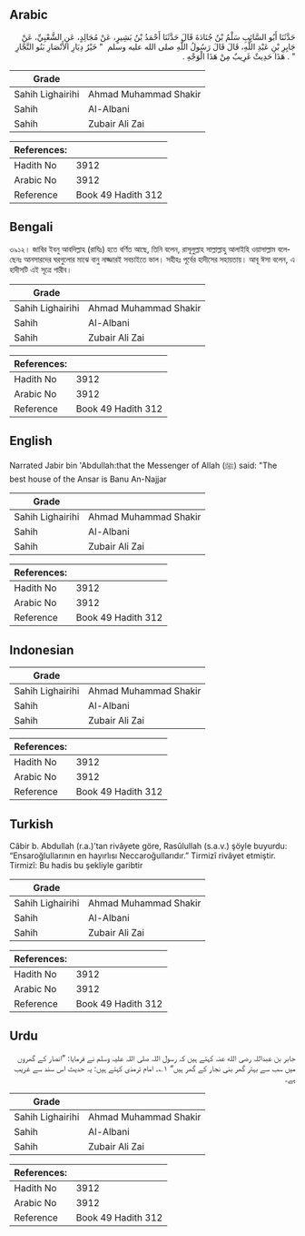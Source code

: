 ## Arabic


<div dir="rtl" lang="ar" style={{fontSize:'larger',backgroundColor:'#f8f9fa',padding:20}}>
حَدَّثَنَا أَبُو السَّائِبِ سَلْمُ بْنُ جُنَادَةَ قَالَ حَدَّثَنَا أَحْمَدُ بْنُ بَشِيرٍ، عَنْ مُجَالِدٍ، عَنِ الشَّعْبِيِّ، عَنْ جَابِرِ بْنِ عَبْدِ اللَّهِ، قَالَ قَالَ رَسُولُ اللَّهِ صلى الله عليه وسلم ‏ "‏ خَيْرُ دِيَارِ الأَنْصَارِ بَنُو النَّجَّارِ ‏"‏ ‏.‏ هَذَا حَدِيثٌ غَرِيبٌ مِنْ هَذَا الْوَجْهِ ‏.‏
</div>
<div style={{backgroundColor:'#f8f9fa',padding:20, marginBottom: 10}}><table> <thead> <tr> <th>Grade</th> <th></th> </tr> </thead> <tbody> <tr><td>Sahih Lighairihi</td><td>Ahmad Muhammad Shakir</td></tr><tr><td>Sahih</td><td>Al-Albani</td></tr><tr><td>Sahih</td><td>Zubair Ali Zai</td></tr></tbody></table><table> <thead> <tr> <th>References:</th> <th></th> </tr> </thead> <tbody><tr><td>Hadith No</td><td>3912</td></tr><tr><td>Arabic No</td><td>3912</td></tr><tr><td>Reference</td><td>Book 49 Hadith 312</td></tr></tbody></table></div>

## Bengali


<div dir="ltr" lang="bn" style={{fontSize:'larger',backgroundColor:'#f8f9fa',padding:20}}>
৩৯১২। জাবির ইবনু আবদিল্লাহ (রাযিঃ) হতে বর্ণিত আছে, তিনি বলেন, রাসূলুল্লাহ সাল্লাল্লাহু আলাইহি ওয়াসাল্লাম বলেছেনঃ আনসারদের ঘরগুলোর মাঝে বানু নাজ্জারই সবচাইতে ভাল। সহীহঃ পূর্বের হাদীসের সহায়তায়। আবূ ঈসা বলেন, এ হাদীসটি এই সূত্রে গারীব।
</div>
<div style={{backgroundColor:'#f8f9fa',padding:20, marginBottom: 10}}><table> <thead> <tr> <th>Grade</th> <th></th> </tr> </thead> <tbody> <tr><td>Sahih Lighairihi</td><td>Ahmad Muhammad Shakir</td></tr><tr><td>Sahih</td><td>Al-Albani</td></tr><tr><td>Sahih</td><td>Zubair Ali Zai</td></tr></tbody></table><table> <thead> <tr> <th>References:</th> <th></th> </tr> </thead> <tbody><tr><td>Hadith No</td><td>3912</td></tr><tr><td>Arabic No</td><td>3912</td></tr><tr><td>Reference</td><td>Book 49 Hadith 312</td></tr></tbody></table></div>

## English


<div dir="ltr" lang="en" style={{fontSize:'larger',backgroundColor:'#f8f9fa',padding:20}}>
Narrated Jabir bin 'Abdullah:that the Messenger of Allah (ﷺ) said: "The best house of the Ansar is Banu An-Najjar
</div>
<div style={{backgroundColor:'#f8f9fa',padding:20, marginBottom: 10}}><table> <thead> <tr> <th>Grade</th> <th></th> </tr> </thead> <tbody> <tr><td>Sahih Lighairihi</td><td>Ahmad Muhammad Shakir</td></tr><tr><td>Sahih</td><td>Al-Albani</td></tr><tr><td>Sahih</td><td>Zubair Ali Zai</td></tr></tbody></table><table> <thead> <tr> <th>References:</th> <th></th> </tr> </thead> <tbody><tr><td>Hadith No</td><td>3912</td></tr><tr><td>Arabic No</td><td>3912</td></tr><tr><td>Reference</td><td>Book 49 Hadith 312</td></tr></tbody></table></div>

## Indonesian


<div dir="ltr" lang="id" style={{fontSize:'larger',backgroundColor:'#f8f9fa',padding:20}}>

</div>
<div style={{backgroundColor:'#f8f9fa',padding:20, marginBottom: 10}}><table> <thead> <tr> <th>Grade</th> <th></th> </tr> </thead> <tbody> <tr><td>Sahih Lighairihi</td><td>Ahmad Muhammad Shakir</td></tr><tr><td>Sahih</td><td>Al-Albani</td></tr><tr><td>Sahih</td><td>Zubair Ali Zai</td></tr></tbody></table><table> <thead> <tr> <th>References:</th> <th></th> </tr> </thead> <tbody><tr><td>Hadith No</td><td>3912</td></tr><tr><td>Arabic No</td><td>3912</td></tr><tr><td>Reference</td><td>Book 49 Hadith 312</td></tr></tbody></table></div>

## Turkish


<div dir="ltr" lang="tr" style={{fontSize:'larger',backgroundColor:'#f8f9fa',padding:20}}>
Câbir b. Abdullah (r.a.)’tan rivâyete göre, Rasûlullah (s.a.v.) şöyle buyurdu: “Ensaroğlullarının en hayırlısı Neccaroğullarıdır.” Tirmizî rivâyet etmiştir. Tirmizî: Bu hadis bu şekliyle garibtir
</div>
<div style={{backgroundColor:'#f8f9fa',padding:20, marginBottom: 10}}><table> <thead> <tr> <th>Grade</th> <th></th> </tr> </thead> <tbody> <tr><td>Sahih Lighairihi</td><td>Ahmad Muhammad Shakir</td></tr><tr><td>Sahih</td><td>Al-Albani</td></tr><tr><td>Sahih</td><td>Zubair Ali Zai</td></tr></tbody></table><table> <thead> <tr> <th>References:</th> <th></th> </tr> </thead> <tbody><tr><td>Hadith No</td><td>3912</td></tr><tr><td>Arabic No</td><td>3912</td></tr><tr><td>Reference</td><td>Book 49 Hadith 312</td></tr></tbody></table></div>

## Urdu


<div dir="rtl" lang="ur" style={{fontSize:'larger',backgroundColor:'#f8f9fa',padding:20}}>
جابر بن عبداللہ رضی الله عنہ کہتے ہیں کہ رسول اللہ صلی اللہ علیہ وسلم نے فرمایا: ”انصار کے گھروں میں سب سے بہتر گھر بنی نجار کے گھر ہیں“ ۱؎۔ امام ترمذی کہتے ہیں: یہ حدیث اس سند سے غریب ہے۔
</div>
<div style={{backgroundColor:'#f8f9fa',padding:20, marginBottom: 10}}><table> <thead> <tr> <th>Grade</th> <th></th> </tr> </thead> <tbody> <tr><td>Sahih Lighairihi</td><td>Ahmad Muhammad Shakir</td></tr><tr><td>Sahih</td><td>Al-Albani</td></tr><tr><td>Sahih</td><td>Zubair Ali Zai</td></tr></tbody></table><table> <thead> <tr> <th>References:</th> <th></th> </tr> </thead> <tbody><tr><td>Hadith No</td><td>3912</td></tr><tr><td>Arabic No</td><td>3912</td></tr><tr><td>Reference</td><td>Book 49 Hadith 312</td></tr></tbody></table></div>